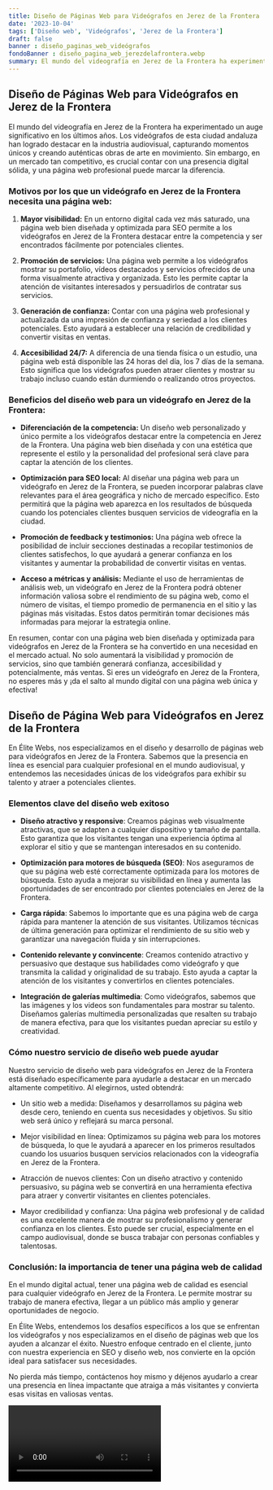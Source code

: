 ```yaml
---
title: Diseño de Páginas Web para Videógrafos en Jerez de la Frontera
date: '2023-10-04'
tags: ['Diseño web', 'Videógrafos', 'Jerez de la Frontera']
draft: false
banner : diseño_paginas_web_videógrafos
fondoBanner : diseño_pagina_web_jerezdelafrontera.webp
summary: El mundo del videografía en Jerez de la Frontera ha experimentado un auge significativo en los últimos años. Los videógrafos de esta ciudad andaluza han logrado destacar en la industria audiovisual, capturando momentos únicos y creando auténticas obras de arte en movimiento. Sin embargo, en un mercado tan competitivo, es crucial contar con una presencia digital sólida, y una página web profesional puede marcar la diferencia.
---
```


## Diseño de Páginas Web para Videógrafos en Jerez de la Frontera

El mundo del videografía en Jerez de la Frontera ha experimentado un auge significativo en los últimos años. Los videógrafos de esta ciudad andaluza han logrado destacar en la industria audiovisual, capturando momentos únicos y creando auténticas obras de arte en movimiento. Sin embargo, en un mercado tan competitivo, es crucial contar con una presencia digital sólida, y una página web profesional puede marcar la diferencia.

### Motivos por los que un videógrafo en Jerez de la Frontera necesita una página web:

1. **Mayor visibilidad:** En un entorno digital cada vez más saturado, una página web bien diseñada y optimizada para SEO permite a los videógrafos en Jerez de la Frontera destacar entre la competencia y ser encontrados fácilmente por potenciales clientes.

2. **Promoción de servicios:** Una página web permite a los videógrafos mostrar su portafolio, vídeos destacados y servicios ofrecidos de una forma visualmente atractiva y organizada. Esto les permite captar la atención de visitantes interesados y persuadirlos de contratar sus servicios.

3. **Generación de confianza:** Contar con una página web profesional y actualizada da una impresión de confianza y seriedad a los clientes potenciales. Esto ayudará a establecer una relación de credibilidad y convertir visitas en ventas.

4. **Accesibilidad 24/7:** A diferencia de una tienda física o un estudio, una página web está disponible las 24 horas del día, los 7 días de la semana. Esto significa que los videógrafos pueden atraer clientes y mostrar su trabajo incluso cuando están durmiendo o realizando otros proyectos.

### Beneficios del diseño web para un videógrafo en Jerez de la Frontera:

- **Diferenciación de la competencia:** Un diseño web personalizado y único permite a los videógrafos destacar entre la competencia en Jerez de la Frontera. Una página web bien diseñada y con una estética que represente el estilo y la personalidad del profesional será clave para captar la atención de los clientes.

- **Optimización para SEO local:** Al diseñar una página web para un videógrafo en Jerez de la Frontera, se pueden incorporar palabras clave relevantes para el área geográfica y nicho de mercado específico. Esto permitirá que la página web aparezca en los resultados de búsqueda cuando los potenciales clientes busquen servicios de videografía en la ciudad.

- **Promoción de feedback y testimonios:** Una página web ofrece la posibilidad de incluir secciones destinadas a recopilar testimonios de clientes satisfechos, lo que ayudará a generar confianza en los visitantes y aumentar la probabilidad de convertir visitas en ventas.

- **Acceso a métricas y análisis:** Mediante el uso de herramientas de análisis web, un videógrafo en Jerez de la Frontera podrá obtener información valiosa sobre el rendimiento de su página web, como el número de visitas, el tiempo promedio de permanencia en el sitio y las páginas más visitadas. Estos datos permitirán tomar decisiones más informadas para mejorar la estrategia online.

En resumen, contar con una página web bien diseñada y optimizada para videógrafos en Jerez de la Frontera se ha convertido en una necesidad en el mercado actual. No solo aumentará la visibilidad y promoción de servicios, sino que también generará confianza, accesibilidad y potencialmente, más ventas. Si eres un videógrafo en Jerez de la Frontera, no esperes más y ¡da el salto al mundo digital con una página web única y efectiva!

<GifSeo />

<Cta />

## Diseño de Página Web para Videógrafos en Jerez de la Frontera

En Élite Webs, nos especializamos en el diseño y desarrollo de páginas web para videógrafos en Jerez de la Frontera. Sabemos que la presencia en línea es esencial para cualquier profesional en el mundo audiovisual, y entendemos las necesidades únicas de los videógrafos para exhibir su talento y atraer a potenciales clientes.

### Elementos clave del diseño web exitoso

- **Diseño atractivo y responsive**: Creamos páginas web visualmente atractivas, que se adapten a cualquier dispositivo y tamaño de pantalla. Esto garantiza que los visitantes tengan una experiencia óptima al explorar el sitio y que se mantengan interesados en su contenido.

- **Optimización para motores de búsqueda (SEO)**: Nos aseguramos de que su página web esté correctamente optimizada para los motores de búsqueda. Esto ayuda a mejorar su visibilidad en línea y aumenta las oportunidades de ser encontrado por clientes potenciales en Jerez de la Frontera.

- **Carga rápida**: Sabemos lo importante que es una página web de carga rápida para mantener la atención de sus visitantes. Utilizamos técnicas de última generación para optimizar el rendimiento de su sitio web y garantizar una navegación fluida y sin interrupciones.

- **Contenido relevante y convincente**: Creamos contenido atractivo y persuasivo que destaque sus habilidades como videógrafo y que transmita la calidad y originalidad de su trabajo. Esto ayuda a captar la atención de los visitantes y convertirlos en clientes potenciales.

- **Integración de galerías multimedia**: Como videógrafos, sabemos que las imágenes y los videos son fundamentales para mostrar su talento. Diseñamos galerías multimedia personalizadas que resalten su trabajo de manera efectiva, para que los visitantes puedan apreciar su estilo y creatividad.

### Cómo nuestro servicio de diseño web puede ayudar

Nuestro servicio de diseño web para videógrafos en Jerez de la Frontera está diseñado específicamente para ayudarle a destacar en un mercado altamente competitivo. Al elegirnos, usted obtendrá:

- Un sitio web a medida: Diseñamos y desarrollamos su página web desde cero, teniendo en cuenta sus necesidades y objetivos. Su sitio web será único y reflejará su marca personal.

- Mejor visibilidad en línea: Optimizamos su página web para los motores de búsqueda, lo que le ayudará a aparecer en los primeros resultados cuando los usuarios busquen servicios relacionados con la videografía en Jerez de la Frontera.

- Atracción de nuevos clientes: Con un diseño atractivo y contenido persuasivo, su página web se convertirá en una herramienta efectiva para atraer y convertir visitantes en clientes potenciales.

- Mayor credibilidad y confianza: Una página web profesional y de calidad es una excelente manera de mostrar su profesionalismo y generar confianza en los clientes. Esto puede ser crucial, especialmente en el campo audiovisual, donde se busca trabajar con personas confiables y talentosas.

### Conclusión: la importancia de tener una página web de calidad

En el mundo digital actual, tener una página web de calidad es esencial para cualquier videógrafo en Jerez de la Frontera. Le permite mostrar su trabajo de manera efectiva, llegar a un público más amplio y generar oportunidades de negocio.

En Élite Webs, entendemos los desafíos específicos a los que se enfrentan los videógrafos y nos especializamos en el diseño de páginas web que los ayuden a alcanzar el éxito. Nuestro enfoque centrado en el cliente, junto con nuestra experiencia en SEO y diseño web, nos convierte en la opción ideal para satisfacer sus necesidades.

No pierda más tiempo, contáctenos hoy mismo y déjenos ayudarlo a crear una presencia en línea impactante que atraiga a más visitantes y convierta esas visitas en valiosas ventas.

<Video />

<CtaBot job='Videógrafos' city='Jerez de la Frontera'/>

<Gmaps query='Jerez de la Frontera+españa+maps' />